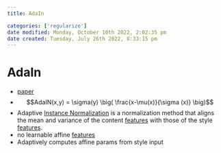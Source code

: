 ```yaml
---
title: AdaIn

categories: ['regularize']
date modified: Monday, October 10th 2022, 2:02:35 pm
date created: Tuesday, July 26th 2022, 8:33:15 pm
---
```


# AdaIn
- [paper](https://arxiv.org/abs/1703.06868v2)
- $$AdaIN(x,y) = \sigma(y) \big( \frac{x-\mu(x)}{\sigma (x)} \big)$$
- Adaptive [Instance Normalization](Instance Normalization.qmd) is a normalization method that aligns the mean and variance of the content [features](Features.qmd) with those of the style [features](Features.qmd).
- no learnable affine [features](Features.qmd)
- Adaptively computes affine params from style input



